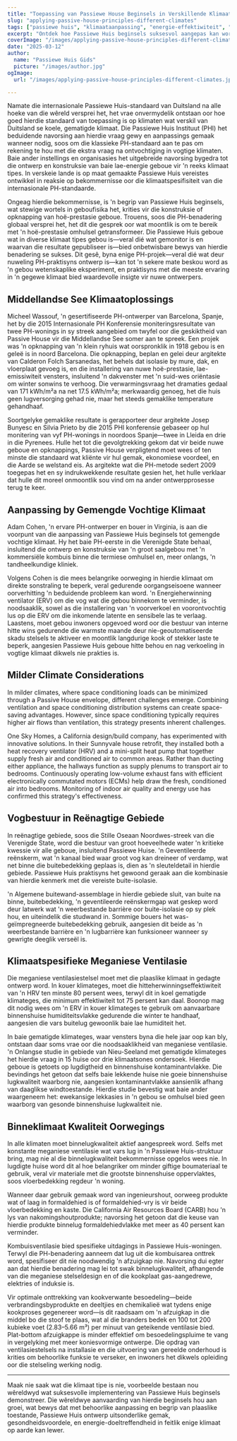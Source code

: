 ```yaml
---
title: "Toepassing van Passiewe House Beginsels in Verskillende Klimaat"
slug: "applying-passive-house-principles-different-climates"
tags: ["passiewe huis", "klimaataanpassing", "energie-effektiwiteit", "volhoubaarheid", "globale toepassing"]
excerpt: "Ontdek hoe Passiewe Huis beginsels suksesvol aangepas kan word vir verskillende klimaatsomstandighede wêreldwyd, met werklike voorbeelde en praktiese oplossings om gemak en doeltreffendheid in enige omgewing te handhaaf."
coverImage: "/images/applying-passive-house-principles-different-climates.jpg"
date: "2025-03-12"
author:
  name: "Passiewe Huis Gids"
  picture: "/images/author.jpg"
ogImage:
  url: "/images/applying-passive-house-principles-different-climates.jpg"

---
```

Namate die internasionale Passiewe Huis-standaard van Duitsland na alle hoeke van die wêreld versprei het, het vrae onvermydelik ontstaan oor hoe goed hierdie standaard van toepassing is op klimaten wat verskil van Duitsland se koele, gematigde klimaat. Die Passiewe Huis Instituut (PHI) het beduidende navorsing aan hierdie vraag gewy en aanpassings gemaak wanneer nodig, soos om die klassieke PH-standaard aan te pas om rekening te hou met die ekstra vraag na ontvochtiging in vogtige klimaten. Baie ander instellings en organisasies het uitgebreide navorsing bygedra tot die ontwerp en konstruksie van baie lae-energie geboue vir 'n reeks klimaat tipes. In verskeie lande is op maat gemaakte Passiewe Huis vereistes ontwikkel in reaksie op bekommernisse oor die klimaatspesifisiteit van die internasionale PH-standaarde.

Ongeag hierdie bekommernisse, is 'n begrip van Passiewe Huis beginsels, wat stewige wortels in geboufisika het, krities vir die konstruksie of opknapping van hoë-prestasie geboue. Trouens, soos die PH-benadering globaal versprei het, het dit die gesprek oor wat moontlik is om te bereik met 'n hoë-prestasie omhulsel getransformeer. Die Passiewe Huis geboue wat in diverse klimaat tipes gebou is—veral dié wat gemonitor is en waarvan die resultate gepubliseer is—bied onbetwisbare bewys van hierdie benadering se sukses. Dit gesê, byna enige PH-projek—veral dié wat deur nuweling PH-praktisyns ontwerp is—kan tot 'n sekere mate beskou word as 'n gebou wetenskaplike eksperiment, en praktisyns met die meeste ervaring in 'n gegewe klimaat bied waardevolle insigte vir nuwe ontwerpers.
## Middellandse See Klimaatoplossings

Micheel Wassouf, 'n gesertifiseerde PH-ontwerper van Barcelona, Spanje, het by die 2015 Internasionale PH Konferensie moniteringsresultate van twee PH-wonings in sy streek aangebied om twyfel oor die geskiktheid van Passive House vir die Middellandse See somer aan te spreek. Een projek was 'n opknapping van 'n klein ryhuis wat oorspronklik in 1918 gebou is en geleë is in noord Barcelona. Die opknapping, beplan en gelei deur argitekte van Calderon Folch Sarsanedas, het behels dat isolasie by mure, dak, en vloerplaat gevoeg is, en die installering van nuwe hoë-prestasie, lae-emissiwiteit vensters, insluitend 'n dakvenster met 'n suid-wes oriëntasie om winter sonwins te verhoog. Die verwarmingsvraag het dramaties gedaal van 171 kWh/m²a na net 17.5 kWh/m²a; merkwaardig genoeg, het die huis geen lugversorging gehad nie, maar het steeds gemaklike temperature gehandhaaf.

Soortgelyke gemaklike resultate is gerapporteer deur argitekte Josep Bunyesc en Silvia Prieto by die 2015 PHI konferensie gebaseer op hul monitering van vyf PH-wonings in noordoos Spanje—twee in Lleida en drie in die Pyrenees. Hulle het tot die gevolgtrekking gekom dat vir beide nuwe geboue en opknappings, Passive House verpligtend moet wees of ten minste die standaard wat kliënte vir hul gemak, ekonomiese voordeel, en die Aarde se welstand eis. As argitekte wat die PH-metode sedert 2009 toegepas het en sy indrukwekkende resultate gesien het, het hulle verklaar dat hulle dit moreel onmoontlik sou vind om na ander ontwerpprosesse terug te keer.
## Aanpassing by Gemengde Vochtige Klimaat

Adam Cohen, 'n ervare PH-ontwerper en bouer in Virginia, is aan die voorpunt van die aanpassing van Passiewe Huis beginsels tot gemengde vochtige klimaat. Hy het baie PH-eerste in die Verenigde State behaal, insluitend die ontwerp en konstruksie van 'n groot saalgebou met 'n kommersiële kombuis binne die termiese omhulsel en, meer onlangs, 'n tandheelkundige kliniek.

Volgens Cohen is die mees belangrike oorweging in hierdie klimaat om direkte sonstraling te beperk, veral gedurende oorgangseisoene wanneer oorverhitting 'n beduidende probleem kan word. 'n Energieherwinning ventilator (ERV) om die vog wat die gebou binnekom te verminder, is noodsaaklik, sowel as die installering van 'n voorverkoel en voorontvochtig lus op die ERV om die inkomende latente en sensibele las te verlaag. Laastens, moet gebou inwoners opgevoed word oor die bestuur van interne hitte wins gedurende die warmste maande deur nie-geoutomatiseerde skadu stelsels te aktiveer en moontlik langdurige kook of stekker laste te beperk, aangesien Passiewe Huis geboue hitte behou en nag verkoeling in vogtige klimaat dikwels nie prakties is.
## Milder Climate Considerations

In milder climates, where space conditioning loads can be minimized through a Passive House envelope, different challenges emerge. Combining ventilation and space conditioning distribution systems can create space-saving advantages. However, since space conditioning typically requires higher air flows than ventilation, this strategy presents inherent challenges.

One Sky Homes, a California design/build company, has experimented with innovative solutions. In their Sunnyvale house retrofit, they installed both a heat recovery ventilator (HRV) and a mini-split heat pump that together supply fresh air and conditioned air to common areas. Rather than ducting either appliance, the hallways function as supply plenums to transport air to bedrooms. Continuously operating low-volume exhaust fans with efficient electronically commutated motors (ECMs) help draw the fresh, conditioned air into bedrooms. Monitoring of indoor air quality and energy use has confirmed this strategy's effectiveness.
## Vogbestuur in Reënagtige Gebiede

In reënagtige gebiede, soos die Stille Oseaan Noordwes-streek van die Verenigde State, word die bestuur van groot hoeveelhede water 'n kritieke kwessie vir alle geboue, insluitend Passiewe Huise. 'n Geventileerde reënskerm, wat 'n kanaal bied waar groot vog kan dreineer of verdamp, wat net binne die buitebedekking geplaas is, dien as 'n sleuteldetail in hierdie gebiede. Passiewe Huis praktisyns het gewoond geraak aan die kombinasie van hierdie kenmerk met die vereiste buite-isolasie.

'n Algemene buitewand-assemblage in hierdie gebiede sluit, van buite na binne, buitebedekking, 'n geventileerde reënskermgap wat geskep word deur latwerk wat 'n weerbestande barrière oor buite-isolasie op sy plek hou, en uiteindelik die studwand in. Sommige bouers het was-geïmpregneerde buitebedekking gebruik, aangesien dit beide as 'n weerbestande barrière en 'n lugbarrière kan funksioneer wanneer sy gewrigte deeglik verseël is.

## Klimaatspesifieke Meganiese Ventilasie

Die meganiese ventilasiestelsel moet met die plaaslike klimaat in gedagte ontwerp word. In kouer klimateges, moet die hitteherwinningseffektiwiteit van 'n HRV ten minste 80 persent wees, terwyl dit in koel gematigde klimateges, die minimum effektiwiteit tot 75 persent kan daal. Boonop mag dit nodig wees om 'n ERV in kouer klimateges te gebruik om aanvaarbare binnenshuise humiditeitsvlakke gedurende die winter te handhaaf, aangesien die vars buitelug gewoonlik baie lae humiditeit het.

In baie gematigde klimateges, waar vensters byna die hele jaar oop kan bly, ontstaan daar soms vrae oor die noodsaaklikheid van meganiese ventilasie. 'n Onlangse studie in gebiede van Nieu-Seeland met gematigde klimateges het hierdie vraag in 15 huise oor drie klimaatsones ondersoek. Hierdie geboue is getoets op lugdigtheid en binnenshuise kontaminantvlakke. Die bevindings het getoon dat selfs baie lekkende huise nie goeie binnenshuise lugkwaliteit waarborg nie, aangesien kontaminantvlakke aansienlik afhang van daaglikse windtoestande. Hierdie studie bevestig wat baie ander waargeneem het: ewekansige lekkasies in 'n gebou se omhulsel bied geen waarborg van gesonde binnenshuise lugkwaliteit nie.
## Binneklimaat Kwaliteit Oorwegings

In alle klimaten moet binnelugkwaliteit aktief aangespreek word. Selfs met konstante meganiese ventilasie wat vars lug in 'n Passiewe Huis-struktuur bring, mag nie al die binnelugkwaliteit bekommernisse opgelos wees nie. In lugdigte huise word dit al hoe belangriker om minder giftige boumateriaal te gebruik, veral vir materiale met die grootste binnenshuise oppervlaktes, soos vloerbedekking regdeur 'n woning.

Wanneer daar gebruik gemaak word van ingenieurshout, oorweeg produkte wat of laag in formaldehied is of formaldehied-vry is vir beide vloerbedekking en kaste. Die California Air Resources Board (CARB) hou 'n lys van nakomingshoutprodukte; navorsing het getoon dat die keuse van hierdie produkte binnelug formaldehiedvlakke met meer as 40 persent kan verminder.

Kombuisventilasie bied spesifieke uitdagings in Passiewe Huis-woningen. Terwyl die PH-benadering aanneem dat lug uit die kombuisarea onttrek word, spesifiseer dit nie noodwendig 'n afzuigkap nie. Navorsing dui egter aan dat hierdie benadering mag lei tot swak binnelugkwaliteit, afhangende van die meganiese stelseldesign en of die kookplaat gas-aangedrewe, elektries of induksie is.

Vir optimale onttrekking van kookverwante besoedeling—beide verbrandingsbyprodukte en deeltjies en chemikalieë wat tydens enige kookproses gegenereer word—is dit raadsaam om 'n afzuigkap in die middel bo die stoof te plaas, wat al die branders bedek en 100 tot 200 kubieke voet (2.83–5.66 m³) per minuut van geteikende ventilasie bied. Plat-bottom afzuigkappe is minder effektief om besoedelingspluime te vang in vergelyking met meer koniesvormige ontwerpe. Die opdrag van ventilasiestelsels na installasie en die uitvoering van gereelde onderhoud is krities om behoorlike funksie te verseker, en inwoners het dikwels opleiding oor die stelseling werking nodig.

---

Maak nie saak wat die klimaat tipe is nie, voorbeelde bestaan nou wêreldwyd wat suksesvolle implementering van Passiewe Huis beginsels demonstreer. Die wêreldwye aanvaarding van hierdie beginsels hou aan groei, wat bewys dat met behoorlike aanpassing en begrip van plaaslike toestande, Passiewe Huis ontwerp uitsonderlike gemak, gesondheidsvoordele, en energie-doeltreffendheid in feitlik enige klimaat op aarde kan lewer.
